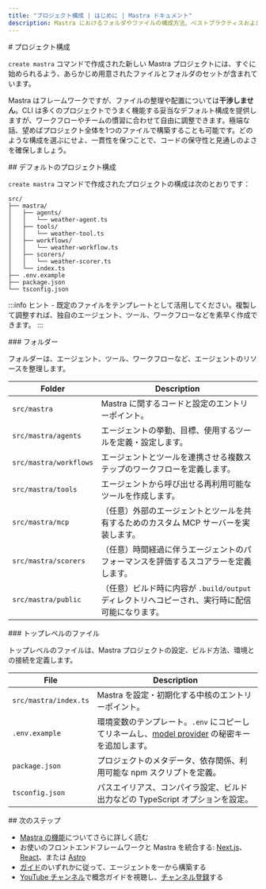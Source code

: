 ```yaml
---
title: "プロジェクト構成 | はじめに | Mastra ドキュメント"
description: Mastra におけるフォルダやファイルの構成方法、ベストプラクティスおよび推奨構成を解説します。
---
```


<div id="project-structure">
  # プロジェクト構成
</div>

`create mastra` コマンドで作成された新しい Mastra プロジェクトには、すぐに始められるよう、あらかじめ用意されたファイルとフォルダのセットが含まれています。

Mastra はフレームワークですが、ファイルの整理や配置については**干渉しません**。CLI は多くのプロジェクトでうまく機能する妥当なデフォルト構成を提供しますが、ワークフローやチームの慣習に合わせて自由に調整できます。極端な話、望めばプロジェクト全体を1つのファイルで構築することも可能です。どのような構成を選ぶにせよ、一貫性を保つことで、コードの保守性と見通しのよさを確保しましょう。

<div id="default-project-structure">
  ## デフォルトのプロジェクト構成
</div>

`create mastra` コマンドで作成されたプロジェクトの構成は次のとおりです：

```
src/
├── mastra/
│   ├── agents/
│   │   └── weather-agent.ts
│   ├── tools/
│   │   └── weather-tool.ts
│   ├── workflows/
│   │   └── weather-workflow.ts
│   ├── scorers/
│   │   └── weather-scorer.ts
│   └── index.ts
├── .env.example
├── package.json
└── tsconfig.json
```

:::info
ヒント - 既定のファイルをテンプレートとして活用してください。複製して調整すれば、独自のエージェント、ツール、ワークフローなどを素早く作成できます。
:::


<div id="folders">
  ### フォルダー
</div>

フォルダーは、エージェント、ツール、ワークフローなど、エージェントのリソースを整理します。

| Folder                 | Description                                                                                                                              |
| ---------------------- | ---------------------------------------------------------------------------------------------------------------------------------------- |
| `src/mastra`           | Mastra に関するコードと設定のエントリーポイント。                                                                                         |
| `src/mastra/agents`    | エージェントの挙動、目標、使用するツールを定義・設定します。                                                                                |
| `src/mastra/workflows` | エージェントとツールを連携させる複数ステップのワークフローを定義します。                                                                    |
| `src/mastra/tools`     | エージェントから呼び出せる再利用可能なツールを作成します。                                                                                 |
| `src/mastra/mcp`       | （任意）外部のエージェントとツールを共有するためのカスタム MCP サーバーを実装します。                                                      |
| `src/mastra/scorers`   | （任意）時間経過に伴うエージェントのパフォーマンスを評価するスコアラーを定義します。                                                       |
| `src/mastra/public`    | （任意）ビルド時に内容が `.build/output` ディレクトリへコピーされ、実行時に配信可能になります。                                             |

<div id="top-level-files">
  ### トップレベルのファイル
</div>

トップレベルのファイルは、Mastra プロジェクトの設定、ビルド方法、環境との接続を定義します。

| File                  | Description                                                                                                       |
| --------------------- | ----------------------------------------------------------------------------------------------------------------- |
| `src/mastra/index.ts` | Mastra を設定・初期化する中核のエントリーポイント。                                                                |
| `.env.example`        | 環境変数のテンプレート。`.env` にコピーしてリネームし、[model provider](/models) の秘密キーを追加します。            |
| `package.json`        | プロジェクトのメタデータ、依存関係、利用可能な npm スクリプトを定義。                                              |
| `tsconfig.json`       | パスエイリアス、コンパイラ設定、ビルド出力などの TypeScript オプションを設定。                                     |

<div id="next-steps">
  ## 次のステップ
</div>

- [Mastra の機能](/docs#why-mastra)についてさらに詳しく読む
- お使いのフロントエンドフレームワークと Mastra を統合する: [Next.js](/docs/frameworks/web-frameworks/next-js)、[React](/docs/frameworks/web-frameworks/vite-react)、または [Astro](/docs/frameworks/web-frameworks/astro)
- [ガイド](/guides)のいずれかに従って、エージェントを一から構築する
- [YouTube チャンネル](https://www.youtube.com/@mastra-ai)で概念ガイドを視聴し、[チャンネル登録](https://www.youtube.com/@mastra-ai?sub_confirmation=1)する